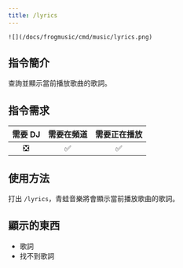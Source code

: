 ```yaml
---
title: /lyrics
---
```

`![](/docs/frogmusic/cmd/music/lyrics.png)`

## 指令簡介  
<Info>
查詢並顯示當前播放歌曲的歌詞。
</Info>

## 指令需求
| 需要 DJ |	需要在頻道 | 需要正在播放 |
| :-----: | :-------: | :---------: |
|   ❎   |    ✅     |     ✅      |

## 使用方法  
打出 `/lyrics`，青蛙音樂將會顯示當前播放歌曲的歌詞。

## 顯示的東西
- 歌詞
- 找不到歌詞
